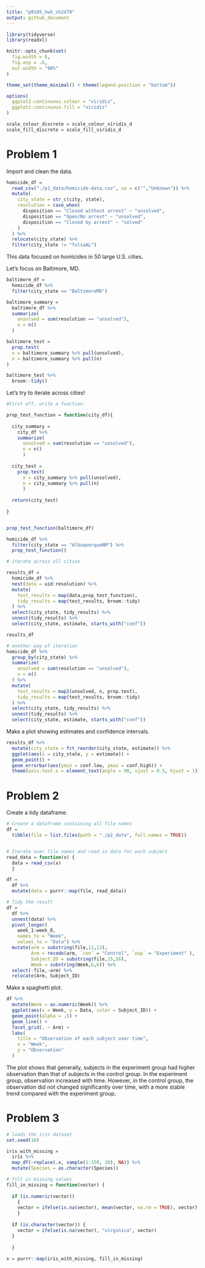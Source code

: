 ```yaml
---
title: "p8105_hw5_xh2470"
output: github_document
---
```


```r
library(tidyverse)
library(readxl)

knitr::opts_chunk$set(
  fig.width = 6,
  fig.asp = .6,
  out.width = "90%"
)

theme_set(theme_minimal() + theme(legend.position = "bottom"))

options(
  ggplot2.continuous.colour = "viridis",
  ggplot2.continuous.fill = "viridis"
)

scale_colour_discrete = scale_colour_viridis_d
scale_fill_discrete = scale_fill_viridis_d
```

# Problem 1

Import and clean the data.

```r
homicide_df = 
  read_csv("./p1_data/homicide-data.csv", na = c("","Unknown")) %>% 
  mutate(
    city_state = str_c(city, state),
    resolution = case_when(
      disposition == "Closed without arrest" ~ "unsolved",
      disposition == "Open/No arrest" ~ "unsolved",
      disposition == "Closed by arrest" ~ "solved"
    )
  ) %>%
  relocate(city_state) %>%
  filter(city_state != "TulsaAL")
```

This data focused on homicides in 50 large U.S. cities.

Let's focus on Baltimore, MD.

```r
baltimore_df = 
  homicide_df %>% 
  filter(city_state == "BaltimoreMD")

baltimore_summary = 
  baltimore_df %>% 
  summarize(
    unsolved = sum(resolution == "unsolved"),
    n = n()
  )

baltimore_test = 
  prop.test(
  x = baltimore_summary %>% pull(unsolved),
  n = baltimore_summary %>% pull(n)
)

baltimore_test %>% 
  broom::tidy()

```

Let's try to iterate across cities!

```r
#First off, write a function.

prop_test_function = function(city_df){
  
  city_summary = 
    city_df %>%
    summarize(
      unsolved = sum(resolution == "unsolved"),
      n = n()
      )
  
  city_test = 
    prop.test(
      x = city_summary %>% pull(unsolved),
      n = city_summary %>% pull(n)
      )
  
  return(city_test)
  
}


prop_test_function(baltimore_df)

homicide_df %>% 
  filter(city_state == "AlbuquerqueNM") %>% 
  prop_test_function()


```


```r
# iterate across all cities

results_df = 
  homicide_df %>% 
  nest(data = uid:resolution) %>% 
  mutate(
    test_results = map(data,prop_test_function),
    tidy_results = map(test_results, broom::tidy)
  ) %>% 
  select(city_state, tidy_results) %>% 
  unnest(tidy_results) %>% 
  select(city_state, estimate, starts_with("conf"))

results_df

# another way of iteration
homicide_df %>% 
  group_by(city_state) %>% 
  summarize(
    unsolved = sum(resolution == "unsolved"),
    n = n()
  ) %>% 
  mutate(
    test_results = map2(unsolved, n, prop.test),
    tidy_results = map(test_results, broom::tidy)
  ) %>% 
  select(city_state, tidy_results) %>% 
  unnest(tidy_results) %>% 
  select(city_state, estimate, starts_with("conf"))

```


Make a plot showing estimates and confidence intervals.

```r
results_df %>% 
  mutate(city_state = fct_reorder(city_state, estimate)) %>% 
  ggplot(aes(x = city_state, y = estimate)) + 
  geom_point() +
  geom_errorbar(aes(ymin = conf.low, ymax = conf.high)) +
  theme(axis.text.x = element_text(angle = 90, vjust = 0.5, hjust = 1))
```


# Problem 2

Create a tidy dataframe.

```r
# Create a dataframe containing all file names
df = 
  tibble(file = list.files(path = "./p2_data", full.names = TRUE))


# Iterate over file names and read in data for each subject 
read_data = function(x) {
  data = read_csv(x)
  }

df = 
  df %>% 
  mutate(data = purrr::map(file, read_data)) 

# Tidy the result
df = 
  df %>% 
  unnest(data) %>% 
  pivot_longer(
    week_1:week_8,
    names_to = "Week",
    values_to = "Data") %>% 
  mutate(arm = substring(file,11,13),
         Arm = recode(arm, `con` = "Control", `exp` = "Experiment" ),
         Subject_ID = substring(file,15,16),
         Week = substring(Week,6,6)) %>% 
  select(-file,-arm) %>% 
  relocate(Arm, Subject_ID) 


```

Make a spaghetti plot.

```r

df %>% 
  mutate(Week = as.numeric(Week)) %>% 
  ggplot(aes(x = Week, y = Data, color = Subject_ID)) + 
  geom_point(alpha = .5) + 
  geom_line() +
  facet_grid(. ~ Arm) +
  labs(
    title = "Observation of each subject over time",
    x = "Week",
    y = "Observation"
  ) 
```

The plot shows that generally, subjects in the experiment group had higher observation than that of subjects in the control group. In the experiment group, observation increased with time. However, in the control group, the observation did not changed significantly over time, with a more stable trend compared with the experiment group.

# Problem 3

```r
# loads the iris dataset 
set.seed(10)

iris_with_missing = 
  iris %>% 
  map_df(~replace(.x, sample(1:150, 20), NA)) %>%
  mutate(Species = as.character(Species))

# fill in missing values
fill_in_missing = function(vector) {
  
  if (is.numeric(vector)) 
    {
    vector = ifelse(is.na(vector), mean(vector, na.rm = TRUE), vector)
    } 
  
  if (is.character(vector)) {
    vector = ifelse(is.na(vector), "virginica", vector)
  } 
  
  }
  
x = purrr::map(iris_with_missing, fill_in_missing) 
```

